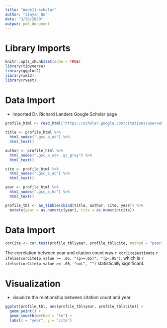 ```yaml
---
title: "Week11-scholar"
author: "Jiayin Qu"
date: "3/28/2020"
output: pdf_document
---
```

# Library Imports
```r
knitr::opts_chunk$set(echo = TRUE)
library(tidyverse)
library(ggplot2)
library(xml2)
library(rvest)
```

# Data Import
- imported Dr. Richard Landers Google Scholar page
```r
profile_html <- read_html("https://scholar.google.com/citations?user=wMsVHFYAAAAJ&hl=en&oi=ao")
  
title <- profile_html %>%
  html_nodes(".gsc_a_at") %>%
  html_text()

author <- profile_html %>%
  html_nodes(".gsc_a_at+ .gs_gray") %>%
  html_text()

cite <- profile_html %>%
  html_nodes(".gsc_a_ac") %>%
  html_text()

year <- profile_html %>%
  html_nodes(".gsc_a_hc") %>%
  html_text()

profile_tbl <- as_tibble(cbind(title, author, cite, year)) %>%
  mutate(year = as.numeric(year), cite = as.numeric(cite))
```

# Data Import
```r
corCite <- cor.test(profile_tbl$year, profile_tbl$cite, method = "pearson")
```
The correlation between year and citation count was `r corCite$estimate` `r ifelse(corCite$p.value >= .05, "(p>=.05)", "(p<.05")`,  which is `r ifelse(corCite$p.value >= .05, "not", "")` statistically significant. 

# Visualization
- visualize the relationship between citation count and year
```r
ggplot(profile_tbl, aes(profile_tbl$year, profile_tbl$cite)) + 
  geom_point() + 
  geom_smooth(method = "lm") + 
  labs(x = "year", y = "cite")
```


